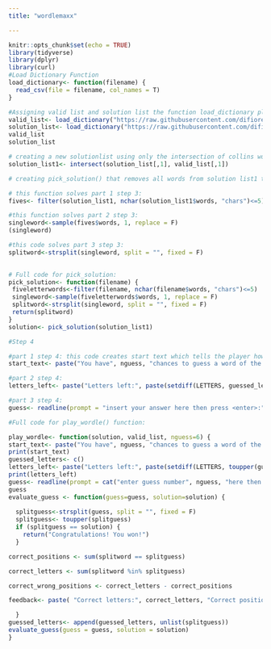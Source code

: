 ```yaml
---
title: "wordlemaxx"

---
```


```r
knitr::opts_chunk$set(echo = TRUE)
library(tidyverse)
library(dplyr)
library(curl)
#Load Dictionary Function
load_dictionary<- function(filename) {
  read_csv(file = filename, col_names = T)
}

#Assigning valid list and solution list the function load_dictionary plus the raw files of collins scrabblewords and google words
valid_list<- load_dictionary("https://raw.githubusercontent.com/difiore/ada-2024-datasets/main/collins-scrabble-words-2019.txt")
solution_list<- load_dictionary("https://raw.githubusercontent.com/difiore/ada-2024-datasets/main/google-10000-english-usa-no-swears.txt")
valid_list
solution_list

# creating a new solutionlist using only the intersection of collins words and google words
solution_list1<- intersect(solution_list[,1], valid_list[,1])

# creating pick_solution() that removes all words from solution list1 that are not 5 letters in length, then randomly chooses a single word from those that remain, then splits that word into a vector of single character elements.

# this function solves part 1 step 3:
fives<- filter(solution_list1, nchar(solution_list1$words, "chars")<=5)

#this function solves part 2 step 3:
singleword<-sample(fives$words, 1, replace = F)
(singleword)

#this code solves part 3 step 3:
splitword<-strsplit(singleword, split = "", fixed = F)
 

# Full code for pick_solution:
pick_solution<- function(filename) {
 fiveletterwords<-filter(filename, nchar(filename$words, "chars")<=5)
 singleword<-sample(fiveletterwords$words, 1, replace = F)
 splitword<-strsplit(singleword, split = "", fixed = F)
 return(splitword)
}
solution<- pick_solution(solution_list1)

#Step 4

#part 1 step 4: this code creates start text which tells the player how many guesses they have left and the length of the word they have to guess. 
start_text<- paste("You have", nguess, "chances to guess a word of the length", nchar(singleword, "chars"))

#part 2 step 4:
letters_left<- paste("Letters left:", paste(setdiff(LETTERS, guessed_letters), collapse = " "))

#part 3 step 4:
guess<- readline(prompt = "insert your answer here then press <enter>:")

#Full code for play_wordle() function:

play_wordle<- function(solution, valid_list, nguess=6) {
start_text<- paste("You have", nguess, "chances to guess a word of the length", nchar(singleword, "chars"))
print(start_text)
guessed_letters<- c()
letters_left<- paste("Letters left:", paste(setdiff(LETTERS, toupper(guessed_letters)), collapse = " ")) 
print(letters_left)
guess<- readline(prompt = cat("enter guess number", nguess, "here then press <enter>:")) 
guess
evaluate_guess <- function(guess=guess, solution=solution) { 
  
  splitguess<-strsplit(guess, split = "", fixed = F)
  splitguess<- toupper(splitguess)
  if (splitguess == solution) {
    return("Congratulations! You won!")
  }

correct_positions <- sum(splitword == splitguess) 

correct_letters <- sum(splitword %in% splitguess)

correct_wrong_positions <- correct_letters - correct_positions  

feedback<- paste( "Correct letters:", correct_letters, "Correct positions:", correct_positions, "Correct letters in wrong positions:", correct_wrong_positions)

  }
guessed_letters<- append(guessed_letters, unlist(splitguess))
evaluate_guess(guess = guess, solution = solution)
}


```
